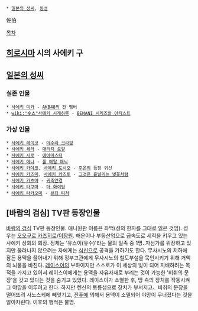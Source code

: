  * [[일본의 성씨]], [[동성]]

佐伯

[[목차]]
== [[히로시마]] 시의 사에키 구 ==

== [[일본의 성씨]] ==
=== 실존 인물 === 
 * [[사에키 미카]] - [[AKB48]]의 전 멤버
 * [[wiki:"숏쵸"사에키 시게하루]] - [[BEMANI 시리즈의 아티스트]]
=== 가상 인물 ===
 * [[사에키 레이코]] - [[아수라 크라잉]]
 * [[사에키 세라]] - [[매리지 로얄]]
 * [[사에키 시로]] - [[에어마스터]]
 * [[사에키 에나]] - [[풀 메탈 패닉]]
 * [[사에키 카야코]], [[사에키 토시오]] - [[주온]]의 등장 귀신
 * [[사에키 카즈미]], [[사에키 카즈토]] - [[그것은 흩날리는 벚꽃처럼]]
 * [[사에키 카츠야]] - [[귀축안경]]
 * [[사에키 타쿠마]] - [[더 화이팅]]
 * [[사에키 타카오미]] - [[본좌 티처]]

== [바람의 검심] TV판 등장인물 ==
[[바람의 검심]] TV판 등장인물. 애니원판 이름은 좌백(성의 한자를 그대로 읽은 것임). 성우는 [[오오구로 카즈히로]]/[[이장원]].
해운이나 부동산업으로 급속도로 세력을 키우고 있는 사에키 상회의 회장. 정체는 '유스이(유수)'라는 물의 일족 중 1명. 자선가를 위장하고 있지만 물러나지 않으려는 자에게는 [[식신]]으로 공격을 가하기도 한다. 무사시노의 지하에 잠든 용맥을 끌어내기 위해 정부고관에게 무사시노의 철도부설을 묵인시키기 위해 거액의 뇌물을 바친다. [[레이스이]]의 부하이지만 스스로가 이 세상의 빛이 되어 지배하려는 목적을 가지고 있어서 레이스이에게는 용맥을 자유자재로 부리는 것이 가능한 '비취의 문장'을 갖고 있다는 것을 숨기고 있었다. 레이스이가 소멸한 후, 땅 속의 장치를 작동시켜 그 야망을 이루려고 한다. 하지만 켄신의 토룡섬으로 장치가 부서지고、비취의 문장을 떨어뜨려 사노스케에 빼앗기고, [[진푸]]에 의해서 용맥이 소멸되어 야망이 무너졌다는 것을 알아차린다. 이후의 행적은 불명.
